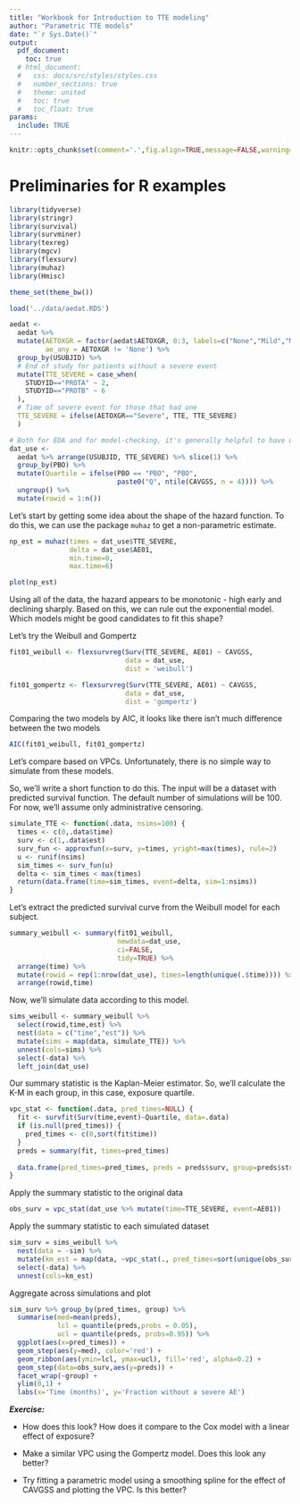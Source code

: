 ```yaml
---
title: "Workbook for Introduction to TTE modeling"
author: "Parametric TTE models"
date: "`r Sys.Date()`"
output:
  pdf_document:
    toc: true
  # html_document:
  #   css: docs/src/styles/styles.css
  #   number_sections: true
  #   theme: united
  #   toc: true
  #   toc_float: true
params:
  include: TRUE
---
```



```r
knitr::opts_chunk$set(comment='.',fig.align=TRUE,message=FALSE,warning=FALSE)
```


# Preliminaries for R examples

```r
library(tidyverse)
library(stringr)
library(survival)
library(survminer)
library(texreg)
library(mgcv)
library(flexsurv)
library(muhaz)
library(Hmisc)

theme_set(theme_bw())
```


```r
load('../data/aedat.RDS')

aedat <-
  aedat %>% 
  mutate(AETOXGR = factor(aedat$AETOXGR, 0:3, labels=c("None","Mild","Moderate","Severe")),
         ae_any = AETOXGR != 'None') %>% 
  group_by(USUBJID) %>%
  # End of study for patients without a severe event
  mutate(TTE_SEVERE = case_when(
    STUDYID=="PROTA" ~ 2,
    STUDYID=="PROTB" ~ 6
  ),
  # Time of severe event for those that had one
  TTE_SEVERE = ifelse(AETOXGR=="Severe", TTE, TTE_SEVERE)
  )

# Both for EDA and for model-checking, it's generally helpful to have quartiles of exposure:
dat_use <-
  aedat %>% arrange(USUBJID, TTE_SEVERE) %>% slice(1) %>%
  group_by(PBO) %>%
  mutate(Quartile = ifelse(PBO == "PBO", "PBO",
                           paste0("Q", ntile(CAVGSS, n = 4)))) %>% 
  ungroup() %>% 
  mutate(rowid = 1:n())

```


Let's start by getting some idea about the shape of the hazard function.  To do this, we can use the package `muhaz` to get a non-parametric estimate.

```r
np_est = muhaz(times = dat_use$TTE_SEVERE, 
               delta = dat_use$AE01, 
               min.time=0, 
               max.time=6)

plot(np_est)
```

Using all of the data, the hazard appears to be monotonic - high early and declining sharply.
Based on this, we can rule out the exponential model.  Which models might be good candidates to fit this shape?

Let's try the Weibull and Gompertz

```r
fit01_weibull <- flexsurvreg(Surv(TTE_SEVERE, AE01) ~ CAVGSS, 
                             data = dat_use,
                             dist = 'weibull')

fit01_gompertz <- flexsurvreg(Surv(TTE_SEVERE, AE01) ~ CAVGSS, 
                             data = dat_use,
                             dist = 'gompertz')

```

Comparing the two models by AIC, it looks like there isn't much difference between the two models

```r
AIC(fit01_weibull, fit01_gompertz)
```

Let's compare based on VPCs.  Unfortunately, there is no simple way to simulate from these models.

So, we'll write a short function to do this.  The input will be a dataset with predicted survival function. The default number of simulations will be 100.  For now, we'll assume only administrative censoring.

```r
simulate_TTE <- function(.data, nsims=100) {
  times <- c(0,.data$time)
  surv <- c(1,.data$est)
  surv_fun <- approxfun(x=surv, y=times, yright=max(times), rule=2)
  u <- runif(nsims)
  sim_times <- surv_fun(u)
  delta <- sim_times < max(times)
  return(data.frame(time=sim_times, event=delta, sim=1:nsims))
}
```


Let's extract the predicted survival curve from the Weibull model for each subject.

```r
summary_weibull <- summary(fit01_weibull, 
                           newdata=dat_use, 
                           ci=FALSE, 
                           tidy=TRUE) %>% 
  arrange(time) %>% 
  mutate(rowid = rep(1:nrow(dat_use), times=length(unique(.$time)))) %>% 
  arrange(rowid,time)

```

Now, we'll simulate data according to this model.

```r
sims_weibull <- summary_weibull %>% 
  select(rowid,time,est) %>% 
  nest(data = c("time","est")) %>% 
  mutate(sims = map(data, simulate_TTE)) %>% 
  unnest(cols=sims) %>% 
  select(-data) %>% 
  left_join(dat_use)
```

Our summary statistic is the Kaplan-Meier estimator.  So, we'll calculate the K-M in each group, in this case, exposure quartile.

```r
vpc_stat <- function(.data, pred_times=NULL) {
  fit <- survfit(Surv(time,event)~Quartile, data=.data)
  if (is.null(pred_times)) {
    pred_times <- c(0,sort(fit$time))
  }
  preds = summary(fit, times=pred_times)
  
  data.frame(pred_times=pred_times, preds = preds$surv, group=preds$strata)
}
```


Apply the summary statistic to the original data

```r
obs_surv = vpc_stat(dat_use %>% mutate(time=TTE_SEVERE, event=AE01))
```

Apply the summary statistic to each simulated dataset

```r
sim_surv = sims_weibull %>% 
  nest(data = -sim) %>% 
  mutate(km_est = map(data, ~vpc_stat(., pred_times=sort(unique(obs_surv$pred_times))))) %>% 
  select(-data) %>% 
  unnest(cols=km_est)
```


Aggregate across simulations and plot

```r
sim_surv %>% group_by(pred_times, group) %>% 
  summarise(med=mean(preds), 
            lcl = quantile(preds,probs = 0.05),
            ucl = quantile(preds, probs=0.95)) %>% 
  ggplot(aes(x=pred_times)) +
  geom_step(aes(y=med), color='red') +
  geom_ribbon(aes(ymin=lcl, ymax=ucl), fill='red', alpha=0.2) +
  geom_step(data=obs_surv,aes(y=preds)) +
  facet_wrap(~group) +
  ylim(0,1) +
  labs(x='Time (months)', y='Fraction without a severe AE')
```

***Exercise:***

* How does this look?  How does it compare to the Cox model with a linear effect of exposure?

* Make a similar VPC using the Gompertz model.  Does this look any better?

* Try fitting a parametric model using a smoothing spline for the effect of CAVGSS and plotting the VPC.  Is this better?

